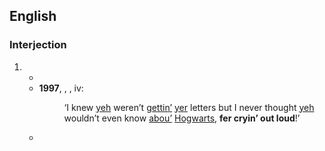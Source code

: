 ==English==
{{rfd|en}}

===Interjection===
{{en-interj|head=[[for]] [[cryin']] [[out loud]]}}

# {{pronunciation spelling of|en|for crying out loud}}
#* {{quote-text|en|year=1940|author=Richard John Dinsmore|title="Hoss" Doctor|page=302|passage="'''For cryin' out loud'''!" from Hamilton. "Look Doc, that damned calf is still alive."}}
#* '''1997''', {{w|J.K. Rowling}}, ''{{w|Harry Potter and the Philosopher's Stone}}'', iv:
#*: ‘I knew [[yeh]] weren’t [[gettin'|gettin’]] [[yer]] letters but I never thought [[yeh]] wouldn’t even know [[about|abou’]] [[Hogwarts]], '''fer cryin’ out loud'''!’
#* {{quote-text|en|year=1999|author=Tom Hanley|title=Flyboys|page=25|passage=Then, why not pray to the trees, '''for cryin' out loud''', and next, the dumb birds?}}